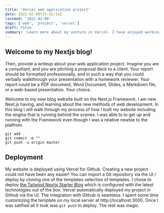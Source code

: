```yaml
---
title: 'Vercel web application project'
date: 2022-02-08T15:32:14Z
lastmod: '2021-02-08'
tags: ['web', 'project', 'vercel']
draft: false
summary: 'Learn more about my venture in Vercel. I have enjoyed working with the platform and developing this site'
---
```


## Welcome to my Nextjs blog!

Then, provide a writeup about your web application project. Imagine you are a consultant, and you are pitching a proposal deck to a client. Your report should be formatted professionally, and in such a way that you could verbally walkthrough your presentation with a homework reviewer. Your report could be a PDF document, Word Document, Slides, a Markdown file, or a web-based presentation. Your choice.

Welcome to my new blog website built on the Next.js Framework. I am new Next.js having, and learning about the new methods of web development. In this blog I will walk through my process of how I built my website including the engine that is running behind the scenes. I was able to to get up and running with the Framework even though I was a relative newbie to the platfrom.

```
git add .
git commit -m ""
git push -u origin master
```

## Deployment

My website is deployed using Vercel for Github. Creating a new project could not have been any easier! You can import a Git repository via the UI / deploy by cloning one of the templates selection of templates. I chose to deploy [the Tailwind Nextjs Starter Blog](https://tailwind-nextjs-starter-blog.vercel.app/blog/introducing-tailwind-nextjs-starter-blog) which is configured with the latest technologies out of the box. Vercel automatically deployed my project in Github via the UI. The integration with Github is seamless. I spent some time customizing the template on my local server at http://localhost:3000. Once I was satified all it took was `git push` to deploy. The rest was magic.



